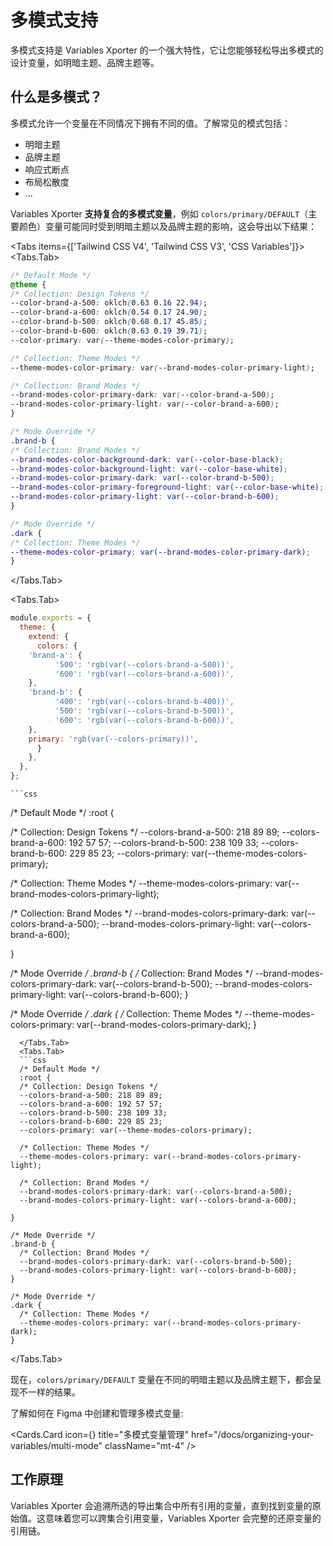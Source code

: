 
# 多模式支持

多模式支持是 Variables Xporter 的一个强大特性，它让您能够轻松导出多模式的设计变量，如明暗主题、品牌主题等。

## 什么是多模式？

多模式允许一个变量在不同情况下拥有不同的值。了解常见的模式包括：

- 明暗主题
- 品牌主题
- 响应式断点
- 布局松散度
- ...

Variables Xporter **支持复合的多模式变量**，例如 `colors/primary/DEFAULT`（主要颜色）变量可能同时受到明暗主题以及品牌主题的影响，这会导出以下结果：

<Tabs items={['Tailwind CSS V4', 'Tailwind CSS V3', 'CSS Variables']}>
  <Tabs.Tab>
  ```css
  /* Default Mode */
@theme {
  /* Collection: Design Tokens */
  --color-brand-a-500: oklch(0.63 0.16 22.94);
  --color-brand-a-600: oklch(0.54 0.17 24.90);
  --color-brand-b-500: oklch(0.68 0.17 45.85);
  --color-brand-b-600: oklch(0.63 0.19 39.71);
  --color-primary: var(--theme-modes-color-primary);

  /* Collection: Theme Modes */
  --theme-modes-color-primary: var(--brand-modes-color-primary-light);

  /* Collection: Brand Modes */
  --brand-modes-color-primary-dark: var(--color-brand-a-500);
  --brand-modes-color-primary-light: var(--color-brand-a-600);
}

/* Mode Override */
.brand-b {
  /* Collection: Brand Modes */
  --brand-modes-color-background-dark: var(--color-base-black);
  --brand-modes-color-background-light: var(--color-base-white);
  --brand-modes-color-primary-dark: var(--color-brand-b-500);
  --brand-modes-color-primary-foreground-light: var(--color-base-white);
  --brand-modes-color-primary-light: var(--color-brand-b-600);
}

/* Mode Override */
.dark {
  /* Collection: Theme Modes */
  --theme-modes-color-primary: var(--brand-modes-color-primary-dark);
}
```
  </Tabs.Tab>

  <Tabs.Tab>
  ```js
module.exports = {
    theme: {
      extend: {
        colors: {
      'brand-a': {
            '500': 'rgb(var(--colors-brand-a-500))',
            '600': 'rgb(var(--colors-brand-a-600))',
      },
      'brand-b': {
            '400': 'rgb(var(--colors-brand-b-400))',
            '500': 'rgb(var(--colors-brand-b-500))',
            '600': 'rgb(var(--colors-brand-b-600))',
      },
      primary: 'rgb(var(--colors-primary))',
        }
      },
    },
  };
```
    ```css
  /* Default Mode */
  :root {

  /* Collection: Design Tokens */
  --colors-brand-a-500: 218 89 89;
  --colors-brand-a-600: 192 57 57;
  --colors-brand-b-500: 238 109 33;
  --colors-brand-b-600: 229 85 23;
  --colors-primary: var(--theme-modes-colors-primary);

  /* Collection: Theme Modes */
  --theme-modes-colors-primary: var(--brand-modes-colors-primary-light);

  /* Collection: Brand Modes */
  --brand-modes-colors-primary-dark: var(--colors-brand-a-500);
  --brand-modes-colors-primary-light: var(--colors-brand-a-600);

}

/* Mode Override */
.brand-b {
  /* Collection: Brand Modes */
  --brand-modes-colors-primary-dark: var(--colors-brand-b-500);
  --brand-modes-colors-primary-light: var(--colors-brand-b-600);
}

/* Mode Override */
.dark {
  /* Collection: Theme Modes */
  --theme-modes-colors-primary: var(--brand-modes-colors-primary-dark);
}
```
  </Tabs.Tab>
  <Tabs.Tab>
  ```css
  /* Default Mode */
  :root {
  /* Collection: Design Tokens */
  --colors-brand-a-500: 218 89 89;
  --colors-brand-a-600: 192 57 57;
  --colors-brand-b-500: 238 109 33;
  --colors-brand-b-600: 229 85 23;
  --colors-primary: var(--theme-modes-colors-primary);

  /* Collection: Theme Modes */
  --theme-modes-colors-primary: var(--brand-modes-colors-primary-light);

  /* Collection: Brand Modes */
  --brand-modes-colors-primary-dark: var(--colors-brand-a-500);
  --brand-modes-colors-primary-light: var(--colors-brand-a-600);

}

/* Mode Override */
.brand-b {
  /* Collection: Brand Modes */
  --brand-modes-colors-primary-dark: var(--colors-brand-b-500);
  --brand-modes-colors-primary-light: var(--colors-brand-b-600);
}

/* Mode Override */
.dark {
  /* Collection: Theme Modes */
  --theme-modes-colors-primary: var(--brand-modes-colors-primary-dark);
}
```
  </Tabs.Tab>
</Tabs>

现在，`colors/primary/DEFAULT` 变量在不同的明暗主题以及品牌主题下，都会呈现不一样的结果。

了解如何在 Figma 中创建和管理多模式变量:

  <Cards.Card
    icon={<Columns3  />}
    title="多模式变量管理"
    href="/docs/organizing-your-variables/multi-mode"
    className="mt-4"
  />

## 工作原理

Variables Xporter 会追溯所选的导出集合中所有引用的变量，直到找到变量的原始值。这意味着您可以跨集合引用变量，Variables Xporter 会完整的还原变量的引用链。